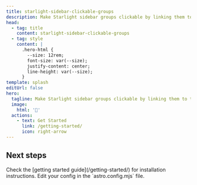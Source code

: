 ```yaml
---
title: starlight-sidebar-clickable-groups
description: Make Starlight sidebar groups clickable by linking them to their index page.
head:
  - tag: title
    content: starlight-sidebar-clickable-groups
  - tag: style
    content: |
      .hero-html {
        --size: 12rem;
        font-size: var(--size);
        justify-content: center;
        line-height: var(--size);
      }
template: splash
editUrl: false
hero:
  tagline: Make Starlight sidebar groups clickable by linking them to their index page.
  image:
    html: '🥕'
  actions:
    - text: Get Started
      link: /getting-started/
      icon: right-arrow
---
```



## Next steps

<CardGrid stagger>
  <Card title="Install the plugin" icon="puzzle">
    Check the [getting started guide](/getting-started/) for installation instructions.
  </Card>
  <Card title="Configure the plugin" icon="setting">
    Edit your config in the `astro.config.mjs` file.
  </Card>
</CardGrid>
